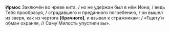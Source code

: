 **Ирмос** Заключён во чреве кита, / но не уде́ржан был в нём Иона; / ведь Тебя прообразуя, / страдавшего и пре́данного погребению, / он вышел из зверя, как из чертога **[**брачного**]**, и взывал к стражникам: / «Тщету́ и обман охраняя, // Саму́ Милость упустили вы».
